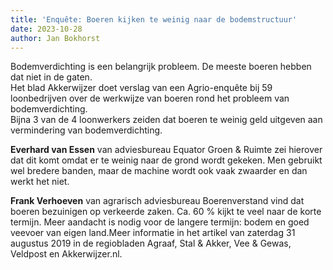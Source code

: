 ```yaml
---
title: 'Enquête: Boeren kijken te weinig naar de bodemstructuur'
date: 2023-10-28
author: Jan Bokhorst
---
```


Bodemverdichting is een belangrijk probleem. De meeste boeren hebben dat niet in de gaten.  
Het blad Akkerwijzer doet verslag van een Agrio-enquête bij 59 loonbedrijven over de werkwijze van boeren rond het probleem van bodemverdichting.  
Bijna 3 van de 4 loonwerkers zeiden dat boeren te weinig geld uitgeven aan vermindering van bodemverdichting.  

**Everhard van Essen** van adviesbureau Equator Groen & Ruimte zei hierover dat dit komt omdat er te weinig naar de grond wordt gekeken. Men gebruikt wel bredere banden, maar de machine wordt ook vaak zwaarder en dan werkt het niet. 

**Frank Verhoeven** van agrarisch adviesbureau Boerenverstand vind dat boeren bezuinigen op verkeerde zaken. Ca. 60 % kijkt te veel naar de korte termijn. Meer aandacht is nodig voor de langere termijn: bodem en goed veevoer van eigen land.Meer informatie in het artikel van zaterdag 31 augustus 2019 in de regiobladen Agraaf, Stal & Akker, Vee & Gewas, Veldpost en Akkerwijzer.nl.  
  


